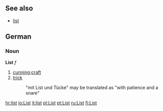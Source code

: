 ==See also==
*[[list]]

==German==
===Noun===
'''List''' ''f''

#[[cunning]];[[craft]]
#[[trick]]
#:"mit List und Tücke" may be translated as "with patience and a snare"

[[hr:list]]
[[io:List]]
[[it:list]]
[[pl:List]]
[[pt:List]]
[[ru:List]]
[[fi:List]]